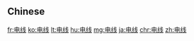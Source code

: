 {{also|電線}}
==Chinese==
{{zh-see|電線}}

[[fr:电线]]
[[ko:电线]]
[[lt:电线]]
[[hu:电线]]
[[mg:电线]]
[[ja:电线]]
[[chr:电线]]
[[zh:电线]]